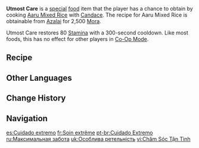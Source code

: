 {{Food Infobox
|id              = 108468
|description     = The aroma of this dish hits your nose long before it can be plated up. It would seem that Candace's adept guardianship also extends to sustaining appetites... But, uh, this really is an extraordinary amount of Aaru Mixed Rice. How are you supposed to deal with this mountain of "overflowing consideration"?
|desc_basic      = 
|type            = Adventurer's Dishes
|effectType      = Stamina Increase
|effect          = Restores '''80''' Stamina.
|eff_att1        = Stamina
|eff_att2        = Stamina Restore
|quality         = 2
|character       = Candace
|base            = Aaru Mixed Rice
}}

'''Utmost Care''' is a [[Special Dish|special]] [[food]] item that the player has a chance to obtain by cooking [[Aaru Mixed Rice]] with [[Candace]]. The recipe for Aaru Mixed Rice is obtainable from [[Azalai]] for 2,500 [[Mora]].

Utmost Care restores 80 [[Stamina]] with a 300-second cooldown. Like most foods, this has no effect for other players in [[Co-Op Mode]].

==Recipe==
{{Recipe
|Rice = 3
|Flour = 2
|Glabrous Beans = 2
|Tomato = 2
|character = Candace
|sort = Rice;Flour;Glabrous Beans;Tomato
|type = Cooking
}}

==Other Languages==
{{Other Languages
|en      = Utmost Care
|zhs     = 关怀备至
|zhs_rm  = Guānhuái Bèizhì
|zht     = 關懷備至
|zht_rm  = Guānhuái Bèizhì
|zh_tl   = Utmost Care
|ja      = 至れり尽くせり
|ja_rm   = Itareri Tsukuseri
|ja_tl   = More Than Satisfactory
|ko      = 지극정성
|ko_rm   = Jigeukjeongseong
|ko_tl   = Devoted Care
|es      = Cuidado extremo
|es_tl   = Extreme Care
|fr      = Soin extrême
|fr_tl   = Extreme Care
|ru      = Максимальная забота
|ru_tl   = Maximum Care
|th      = Utmost Care
|vi      = Chăm Sóc Tận Tình
|vi_tl   = Devoted Care
|de      = Mit größter Hingabe
|de_tl   = With Utmost Care
|id      = Utmost Care
|pt      = Cuidado Extremo
|pt_tl   = 
|tr      = Maksimum Özen
|tr_tl   = 
|it      = Massima cura
|it_tl   = 
}}

==Change History==
{{Change History|3.1}}

==Navigation==
{{Food Navbox|type=Special Dishes}}

[[es:Cuidado extremo]]
[[fr:Soin extrême]]
[[pt-br:Cuidado Extremo]]
[[ru:Максимальная забота]]
[[uk:Особлива ретельність]]
[[vi:Chăm Sóc Tận Tình]]